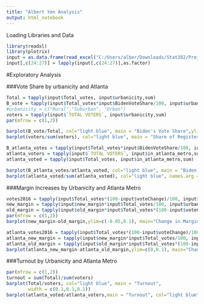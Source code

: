 ```yaml
---
title: "Albert Yen Analysis"
output: html_notebook
---
```



Loading Libraries and Data
```r
library(readxl)
library(plotrix)
input = as.data.frame(read_excel("C:/Users/alber/Downloads/Stat382/Project4/Cleaned_Data.xlsx"))
input[,c(24:27)] = lapply(input[,c(24:27)],as.factor)
```

#Exploratory Analysis

###Vote Share by urbanicity and Atlanta
```r
Total = tapply(input$Total_votes, input$urbanicity,sum)
B_vote = tapply(input$Total_votes*input$BidenVoteShare/100, input$urbanicity,sum)
#urbanicity = c("Rural","Suburban", "Urban")
voters = tapply(input$`TOTAL VOTERS`, input$urbanicity,sum)
par(mfrow = c(1,2))

barplot(B_vote/Total, col="light blue", main = "Biden's Vote Share",ylim=c(0,0.8))
barplot(voters/sum(voters), col="light blue", main = "Share of Registered Voters", ylim=c(0,0.5))

B_atlanta_votes = tapply(input$Total_votes*input$BidenVoteShare/100, input$in_atlanta_metro,sum)
atlanta_voters = tapply(input$`TOTAL VOTERS`, input$in_atlanta_metro,sum)
atlanta_voted = tapply(input$Total_votes, input$in_atlanta_metro,sum)

barplot(B_atlanta_votes/atlanta_voted, col="light blue", main = "Biden's Vote Share", names.arg =c( "Outside of Atlanta", "Atlanta"), ylim=c(0,0.7))
barplot(atlanta_voted/sum(atlanta_voted), col="light blue", names.arg =c("Outside of Atlanta", "Atlanta"), main = "Share of Registered Voters", ylim=c(0,0.6))
```
###Margin Increases by Urbanicity and Atlanta Metro
```r
votes2016 = tapply(input$Total_votes*(100-input$voteChange)/100, input$urbanicity,sum)
new_margin = tapply(input$new_margin*input$Total_votes/100, input$urbanicity, sum)/Total
old_margin = tapply(input$old_margin*input$Total_votes*(100-input$voteChange)/100/100, input$urbanicity, sum)/votes2016
par(mfrow = c(1,2))
barplot(new_margin-old_margin,ylim=c(-0.05,0.1), main="Change in Margin of Victory", col="light blue")

atlanta_votes2016 = tapply(input$Total_votes*(100-input$voteChange)/100, input$in_atlanta_metro,sum)
atlanta_new_margin = tapply(input$new_margin*input$Total_votes/100, input$in_atlanta_metro, sum)/atlanta_voted
atlanta_old_margin = tapply(input$old_margin*input$Total_votes*(100-input$voteChange)/100/100, input$in_atlanta_metro, sum)/atlanta_votes2016
barplot(atlanta_new_margin-atlanta_old_margin,ylim=c(0,0.1), main="Change in Margin of Victory", col="light blue", names.arg =c("Outside of Atlanta", "Atlanta"))
```


###Turnout by Urbanicity and Atlanta Metro
```r
par(mfrow = c(1,2))
turnout = sum(Total)/sum(voters)
barplot(Total/voters, col="light blue", main = "Turnout",
        width = c(0.1,0.1,0.1))
barplot(atlanta_voted/atlanta_voters,main = "Turnout", col="light blue", ylim=c(0,0.7), names.arg =c("Outside of Atlanta", "Atlanta"))
```
```r

```


